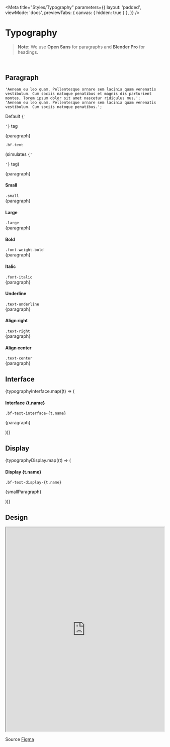 
<Meta
    title="Styles/Typography"
    parameters={{
        layout: 'padded',
        viewMode: 'docs',
        previewTabs: { canvas: { hidden: true } },
    }}
/>

# Typography

> **Note:** We use **Open Sans** for paragraphs and **Blender Pro** for headings.

<br />

## Paragraph

    'Aenean eu leo quam. Pellentesque ornare sem lacinia quam venenatis vestibulum. Cum sociis natoque penatibus et magnis dis parturient montes, lorem ipsum dolor sit amet nascetur ridiculus mus.';
    'Aenean eu leo quam. Pellentesque ornare sem lacinia quam venenatis vestibulum. Cum sociis natoque penatibus.';

<Canvas withSource="none">
    <div className="d-flex flex-column gap-3 p-4">
        <div className="d-flex align-items-center gap-4 w-100">
            <div className="w-25">
                <p>
                    Default <code>{'<p>'}</code> tag
                </p>
            </div>
            <div className="w-75">
                <p>{paragraph}</p>
            </div>
        </div>
        <div className="d-flex align-items-center gap-4 w-100">
            <div className="w-25">
                <code>.bf-text</code>
                <p className="small">
                    (simulates <code>{'<p>'}</code> tag)
                </p>
            </div>
            <div className="w-75">
                <div className="bf-text">{paragraph}</div>
            </div>
        </div>
        <div className="d-flex align-items-center gap-4 w-100">
            <div className="w-25">
                <h4 className="mb-0">Small</h4>
                <code>.small</code>
            </div>
            <div className="w-75">
                <div className="small">{paragraph}</div>
            </div>
        </div>
        <div className="d-flex align-items-center gap-4 w-100">
            <div className="w-25">
                <h4 className="mb-0">Large</h4>
                <code>.large</code>
            </div>
            <div className="w-75">
                <div className="large">{paragraph}</div>
            </div>
        </div>
        <div className="d-flex align-items-center gap-4 w-100">
            <div className="w-25">
                <h4 className="mb-0">Bold</h4>
                <code>.font-weight-bold</code>
            </div>
            <div className="w-75">
                <div className="font-weight-bold">{paragraph}</div>
            </div>
        </div>
        <div className="d-flex align-items-center gap-4 w-100">
            <div className="w-25">
                <h4 className="mb-0">Italic</h4>
                <code>.font-italic</code>
            </div>
            <div className="w-75">
                <div className="font-italic">{paragraph}</div>
            </div>
        </div>
        <div className="d-flex align-items-center gap-4 w-100">
            <div className="w-25">
                <h4 className="mb-0">Underline</h4>
                <code>.text-underline</code>
            </div>
            <div className="w-75">
                <div className="text-underline">{paragraph}</div>
            </div>
        </div>
        <div className="d-flex align-items-center gap-4 w-100">
            <div className="w-25">
                <h4 className="mb-0">Align right</h4>
                <code>.text-right</code>
            </div>
            <div className="w-75">
                <div className="text-right">{paragraph}</div>
            </div>
        </div>
        <div className="d-flex align-items-center gap-4 w-100">
            <div className="w-25">
                <h4 className="mb-0">Align center</h4>
                <code>.text-center</code>
            </div>
            <div className="w-75">
                <div className="text-center">{paragraph}</div>
            </div>
        </div>
    </div>
</Canvas>

## Interface

<Canvas withSource="none">
    <div className="p-4">
        {typographyInterface.map((t) => (
            <div key={t.name} className="d-flex align-items-center gap-4 w-100">
                <div className="w-35">
                    <h4 className="mb-0">Interface {t.name}</h4>
                    <code>.bf-text-interface-{t.name}</code>
                </div>
                <div className="w-75">
                    <p className={`bf-text-interface-${t.name}`}>{paragraph}</p>
                </div>
            </div>
        ))}
    </div>
</Canvas>

## Display

<Canvas withSource="none">
    <div className="d-flex flex-column gap-5 p-4">
        {typographyDisplay.map((t) => (
            <div key={t.name} className="d-flex align-items-start gap-4 w-100">
                <div className="w-35">
                    <h4 className="mb-0">Display {t.name}</h4>
                    <code>.bf-text-display-{t.name}</code>
                </div>
                <div className="w-75">
                    <p className={`bf-text-display-${t.name}`}>{smallParagraph}</p>
                </div>
            </div>
        ))}
    </div>
</Canvas>

## Design

<iframe
    width="100%"
    height="650"
    src="https://www.figma.com/embed?embed_host=share&url=https%3A%2F%2Fwww.figma.com%2Ffile%2F7bTmk29aCBl7rCFszffYPr%2FDS---Components-%2526-styles%3Fnode-id%3D39%253A0%26t%3DiZBI4FI6xviC8HTv-1"
    allowfullscreen
></iframe>

Source [Figma](https://www.figma.com/file/7bTmk29aCBl7rCFszffYPr/DS---Components-%26-styles?node-id=39%3A0&t=iZBI4FI6xviC8HTv-1)

